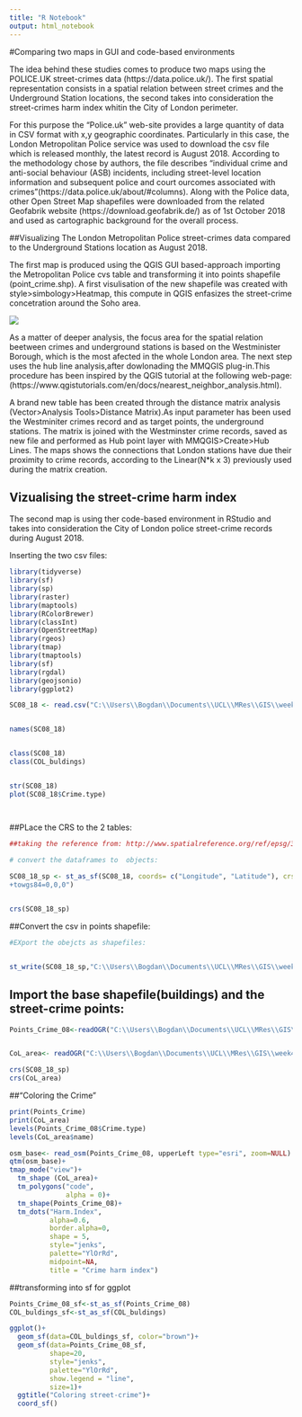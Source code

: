 ```yaml
---
title: "R Notebook"
output: html_notebook
---
```






#Comparing two maps in GUI and code-based environments


The idea behind these studies comes to produce two maps using the POLICE.UK street-crimes data (https://data.police.uk/). The first spatial representation consists in a spatial relation between street crimes and the Underground Station locations, the second takes into consideration the street-crimes harm index whitin the City of London perimeter. 

For this purpose the “Police.uk” web-site provides a large quantity of data in CSV format with x,y geographic coordinates. Particularly in this case, the London Metropolitan Police service was used to download the csv file which is released monthly, the latest record is August 2018. According to the methodology chose by authors, the file describes “individual crime and anti-social behaviour (ASB) incidents, including street-level location information and subsequent police and court ourcomes associated with crimes”(https://data.police.uk/about/#columns). Along with the Police data, other Open Street Map shapefiles were downloaded from the related Geofabrik website (https://download.geofabrik.de/) as of 1st October 2018 and used as cartographic background for the overall process.


##Visualizing The London Metropolitan Police street-crimes data compared to the Underground Stations location as August 2018. 


The first map is produced using the QGIS GUI based-approach importing the Metropolitan Police cvs table and transforming it into points shapefile (point_crime.shp). A first visulisation of the new shapefile was created with style>simbology>Heatmap, this compute in QGIS enfasizes the street-crime concetration around the Soho area. 

![](\\Users\\Bogdan\\Documents\\UCL\\MRes\\GIS\\week4\\AssessmentPart1\\DataInput\\data crime London\\London_BoroughsOverall2.PNG)


As a matter of deeper analysis, the focus area for the spatial relation beetween crimes and underground stations is based on the Westminister Borough, which is the most afected in the whole London area. 
The next step uses the hub line analysis,after dowlonading the MMQGIS plug-in.This procedure has been inspired by the QGIS tutorial at the following web-page: (https://www.qgistutorials.com/en/docs/nearest_neighbor_analysis.html).

A brand new table has been created through the distance matrix analysis (Vector>Analysis Tools>Distance Matrix).As input parameter has been used the Westminiter crimes record and as target points, the underground stations. The matrix is joined with the Westminster crime records, saved as new file and performed as Hub point layer with MMQGIS>Create>Hub Lines.
The maps shows the connections that London stations have due their proximity to crime records, according to the Linear(N*k x 3) previously used during the matrix creation. 


## Vizualising the street-crime harm index

The second map is using ther code-based environment in RStudio and takes into consideration the City of London police street-crime records during August 2018.

Inserting the two csv files:

```r


library(tidyverse)
library(sf)
library(sp)
library(raster)
library(maptools)
library(RColorBrewer)
library(classInt)
library(OpenStreetMap)
library(rgeos)
library(tmap)
library(tmaptools)
library(sf)
library(rgdal)
library(geojsonio)
library(ggplot2)

SC08_18 <- read.csv("C:\\Users\\Bogdan\\Documents\\UCL\\MRes\\GIS\\week4\\AssessmentPart1\\DataInput\\data crime London\\278f379b19290400f4123e740fc18bae2bc00ae4\\2018-08\\2018-08-city-of-london-street.csv", header=TRUE, sep = ",")


names(SC08_18)


class(SC08_18)
class(COL_buldings)


str(SC08_18)
plot(SC08_18$Crime.type)




```


##PLace the CRS to the 2 tables:

```r
##taking the reference from: http://www.spatialreference.org/ref/epsg/32622/
 
# convert the dataframes to  objects:

SC08_18_sp <- st_as_sf(SC08_18, coords= c("Longitude", "Latitude"), crs= "+proj=longlat +datum=WGS84 +no_defs +ellps=WGS84
+towgs84=0,0,0")


crs(SC08_18_sp)

```


##Convert the csv in points shapefile:
```r

#EXport the obejcts as shapefiles:


st_write(SC08_18_sp,"C:\\Users\\Bogdan\\Documents\\UCL\\MRes\\GIS\\week4\\AssessmentPart1\\DataOutput\\Crimes08_18.shp", driver="ESRI shapefile")


```
 
 
 
## Import the base shapefile(buildings) and the street-crime points:
 
```r

Points_Crime_08<-readOGR("C:\\Users\\Bogdan\\Documents\\UCL\\MRes\\GIS\\week4\\AssessmentPart1\\DataOutput\\Crimes08_18.shp")


CoL_area<- readOGR("C:\\Users\\Bogdan\\Documents\\UCL\\MRes\\GIS\\week4\\AssessmentPart1\\DataOutput\\CoL_area.shp")

crs(SC08_18_sp)
crs(CoL_area)

```


##"Coloring the Crime"
```r

print(Points_Crime)
print(CoL_area)
levels(Points_Crime_08$Crime.type)
levels(CoL_area$name)

osm_base<- read_osm(Points_Crime_08, upperLeft type="esri", zoom=NULL)
qtm(osm_base)+
tmap_mode("view")+
  tm_shape (CoL_area)+
  tm_polygons("code",
              alpha = 0)+
  tm_shape(Points_Crime_08)+
  tm_dots("Harm.Index",
          alpha=0.6,
          border.alpha=0,
          shape = 5,
          style="jenks",
          palette="YlOrRd",
          midpoint=NA,
          title = "Crime harm index")


```



##transforming into sf for ggplot
```r
Points_Crime_08_sf<-st_as_sf(Points_Crime_08)
COL_buldings_sf<-st_as_sf(COL_buldings)

ggplot()+
  geom_sf(data=COL_buldings_sf, color="brown")+
  geom_sf(data=Points_Crime_08_sf,
          shape=20, 
          style="jenks",
          palette="YlOrRd",
          show.legend = "line", 
          size=1)+
  ggtitle("Coloring street-crime")+
  coord_sf()

```






